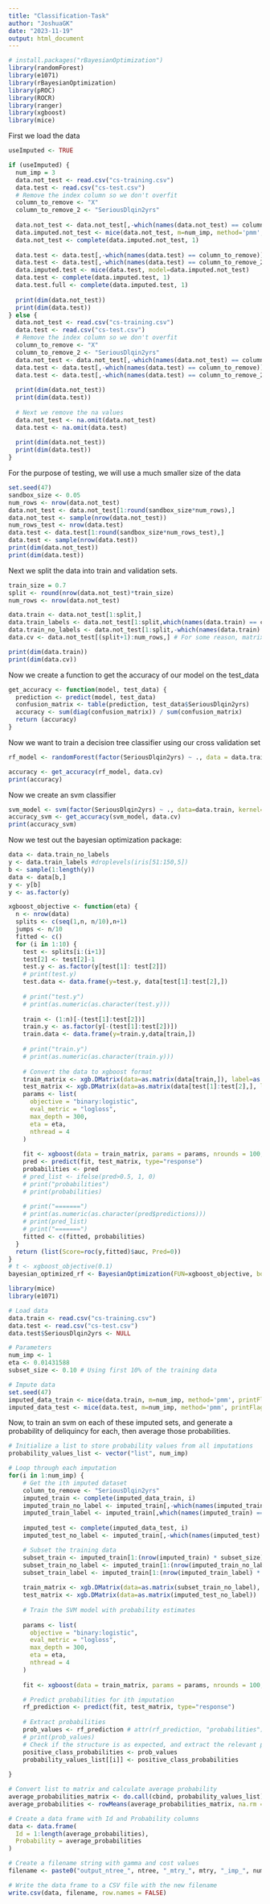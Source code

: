 ```yaml
---
title: "Classification-Task"
author: "JoshuaGK"
date: "2023-11-19"
output: html_document
---
```

```r
# install.packages("rBayesianOptimization")
library(randomForest)
library(e1071)
library(rBayesianOptimization)
library(pROC)
library(ROCR)
library(ranger)
library(xgboost)
library(mice)
```

First we load the data
```r
useImputed <- TRUE

if (useImputed) {
  num_imp = 3
  data.not_test <- read.csv("cs-training.csv")
  data.test <- read.csv("cs-test.csv")
  # Remove the index column so we don't overfit
  column_to_remove <- "X"
  column_to_remove_2 <- "SeriousDlqin2yrs"
  
  data.not_test <- data.not_test[,-which(names(data.not_test) == column_to_remove)]
  data.imputed.not_test <- mice(data.not_test, m=num_imp, method='pmm', seed=47, printFlag=FALSE)
  data.not_test <- complete(data.imputed.not_test, 1)
  
  data.test <- data.test[,-which(names(data.test) == column_to_remove)]
  data.test <- data.test[,-which(names(data.test) == column_to_remove_2)]
  data.imputed.test <- mice(data.test, model=data.imputed.not_test)
  data.test <- complete(data.imputed.test, 1)
  data.test.full <- complete(data.imputed.test, 1)
  
  print(dim(data.not_test))
  print(dim(data.test))
} else {
  data.not_test <- read.csv("cs-training.csv")
  data.test <- read.csv("cs-test.csv")
  # Remove the index column so we don't overfit
  column_to_remove <- "X"
  column_to_remove_2 <- "SeriousDlqin2yrs"
  data.not_test <- data.not_test[,-which(names(data.not_test) == column_to_remove)]
  data.test <- data.test[,-which(names(data.test) == column_to_remove)]
  data.test <- data.test[,-which(names(data.test) == column_to_remove_2)]
  
  print(dim(data.not_test))
  print(dim(data.test))
  
  # Next we remove the na values
  data.not_test <- na.omit(data.not_test)
  data.test <- na.omit(data.test)
  
  print(dim(data.not_test))
  print(dim(data.test))
}

```
For the purpose of testing, we will use a much smaller size of the data
```r
set.seed(47)
sandbox_size <- 0.05
num_rows <- nrow(data.not_test)
data.not_test <- data.not_test[1:round(sandbox_size*num_rows),]
data.not_test <- sample(nrow(data.not_test))
num_rows_test <- nrow(data.test)
data.test <- data.test[1:round(sandbox_size*num_rows_test),]
data.test <- sample(nrow(data.test))
print(dim(data.not_test))
print(dim(data.test))
```

Next we split the data into train and validation sets.
```r
train_size = 0.7
split <- round(nrow(data.not_test)*train_size)
num_rows <- nrow(data.not_test)

data.train <- data.not_test[1:split,]
data.train_labels <- data.not_test[1:split,which(names(data.train) == column_to_remove_2)]
data.train_no_labels <- data.not_test[1:split,-which(names(data.train) == column_to_remove_2)]
data.cv <- data.not_test[(split+1):num_rows,] # For some reason, matrix splicing is inclusive on both sides [start, end] not [start, end)

print(dim(data.train))
print(dim(data.cv))
```
Now we create a function to get the accuracy of our model on the test_data
```r
get_accuracy <- function(model, test_data) {
  prediction <- predict(model, test_data)
  confusion_matrix <- table(prediction, test_data$SeriousDlqin2yrs)
  accuracy <- sum(diag(confusion_matrix)) / sum(confusion_matrix)
  return (accuracy)
}
```

Now we want to train a decision tree classifier using our cross validation set
```r
rf_model <- randomForest(factor(SeriousDlqin2yrs) ~ ., data = data.train, ntree=500)

accuracy <- get_accuracy(rf_model, data.cv)
print(accuracy)

```
Now we create an svm classifier
```r
svm_model <- svm(factor(SeriousDlqin2yrs) ~ ., data=data.train, kernel="radial", cost = 4, gamma = 0.5)
accuracy_svm <- get_accuracy(svm_model, data.cv)
print(accuracy_svm)
```
Now we test out the bayesian optimization package:
```r
data <- data.train_no_labels
y <- data.train_labels #droplevels(iris[51:150,5])
b <- sample(1:length(y)) 
data <- data[b,]
y <- y[b]
y <- as.factor(y)

xgboost_objective <- function(eta) {
  n <- nrow(data)
  splits <- c(seq(1,n, n/10),n+1)
  jumps <- n/10
  fitted <- c()
  for (i in 1:10) {
    test <- splits[i:(i+1)]
    test[2] <- test[2]-1
    test.y <- as.factor(y[test[1]: test[2]])
    # print(test.y)
    test.data <- data.frame(y=test.y, data[test[1]:test[2],])
    
    # print("test.y")
    # print(as.numeric(as.character(test.y)))
    
    train <- (1:n)[-(test[1]:test[2])]
    train.y <- as.factor(y[-(test[1]:test[2])])
    train.data <- data.frame(y=train.y,data[train,])
    
    # print("train.y")
    # print(as.numeric(as.character(train.y)))
    
    # Convert the data to xgboost format
    train_matrix <- xgb.DMatrix(data=as.matrix(data[train,]), label=as.numeric(as.character(train.y)))
    test_matrix <- xgb.DMatrix(data=as.matrix(data[test[1]:test[2],], label=as.numeric(as.character(test.y))))
    params <- list(
      objective = "binary:logistic",
      eval_metric = "logloss",
      max_depth = 300,
      eta = eta,
      nthread = 4
    )
    
    fit <- xgboost(data = train_matrix, params = params, nrounds = 100, verbose = 0)
    pred <- predict(fit, test_matrix, type="response")
    probabilities <- pred
    # pred_list <- ifelse(pred>0.5, 1, 0)
    # print("probabilities")
    # print(probabilities)
    
    # print("=======")
    # print(as.numeric(as.character(pred$predictions)))
    # print(pred_list)
    # print("=======")
    fitted <- c(fitted, probabilities)
  }
  return (list(Score=roc(y,fitted)$auc, Pred=0))
}
# t <- xgboost_objective(0.1)
bayesian_optimized_rf <- BayesianOptimization(FUN=xgboost_objective, bounds=list(eta=c(0.001,0.1)), init_points=500, n_iter=20)
```


```r
library(mice)
library(e1071)

# Load data
data.train <- read.csv("cs-training.csv")
data.test <- read.csv("cs-test.csv")
data.test$SeriousDlqin2yrs <- NULL

# Parameters
num_imp <- 1
eta <- 0.01431588		
subset_size <- 0.10 # Using first 10% of the training data

# Impute data
set.seed(47)
imputed_data_train <- mice(data.train, m=num_imp, method='pmm', printFlag=FALSE)
imputed_data_test <- mice(data.test, m=num_imp, method='pmm', printFlag=FALSE)
```
Now, to train an svm on each of these imputed sets, and generate a probability of deliquincy for each, then average those probabilities.

```r
# Initialize a list to store probability values from all imputations
probability_values_list <- vector("list", num_imp)

# Loop through each imputation
for(i in 1:num_imp) {
    # Get the ith imputed dataset
    column_to_remove <- "SeriousDlqin2yrs"
    imputed_train <- complete(imputed_data_train, i)
    imputed_train_no_label <- imputed_train[,-which(names(imputed_train) == column_to_remove)]
    imputed_train_label <- imputed_train[,which(names(imputed_train) == column_to_remove)]
    
    imputed_test <- complete(imputed_data_test, i)
    imputed_test_no_label <- imputed_train[,-which(names(imputed_test) == column_to_remove)]

    # Subset the training data
    subset_train <- imputed_train[1:(nrow(imputed_train) * subset_size), ]
    subset_train_no_label <- imputed_train[1:(nrow(imputed_train_no_label) * subset_size), ]
    subset_train_label <- imputed_train[1:(nrow(imputed_train_label) * subset_size), ]
    
    train_matrix <- xgb.DMatrix(data=as.matrix(subset_train_no_label), label=as.numeric(as.character(subset_train_label)))
    test_matrix <- xgb.DMatrix(data=as.matrix(imputed_test_no_label))
    
    # Train the SVM model with probability estimates
    
    params <- list(
      objective = "binary:logistic",
      eval_metric = "logloss",
      max_depth = 300,
      eta = eta,
      nthread = 4
    )
    
    fit <- xgboost(data = train_matrix, params = params, nrounds = 100, verbose = 0)

    # Predict probabilities for ith imputation
    rf_prediction <- predict(fit, test_matrix, type="response")
    
    # Extract probabilities
    prob_values <- rf_prediction # attr(rf_prediction, "probabilities")
    # print(prob_values)
    # Check if the structure is as expected, and extract the relevant probabilities
    positive_class_probabilities <- prob_values
    probability_values_list[[i]] <- positive_class_probabilities
  
}

# Convert list to matrix and calculate average probability
average_probabilities_matrix <- do.call(cbind, probability_values_list)
average_probabilities <- rowMeans(average_probabilities_matrix, na.rm = TRUE)
```

```r
# Create a data frame with Id and Probability columns
data <- data.frame(
  Id = 1:length(average_probabilities),
  Probability = average_probabilities
)

# Create a filename string with gamma and cost values
filename <- paste0("output_ntree_", ntree, "_mtry_", mtry, "_imp_", num_imp, ".csv")

# Write the data frame to a CSV file with the new filename
write.csv(data, filename, row.names = FALSE)
```



